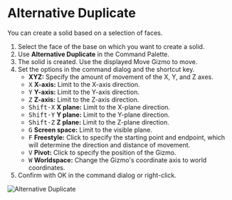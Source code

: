 
# Alternative Duplicate

<Reference shortcut="Alt-D" command="Alternative Duplicate" button="Left of Command Bar" />

You can create a solid based on a selection of faces.

1. Select the face of the base on which you want to create a solid.
2. Use **Alternative Duplicate** in the Command Palette.
3. The solid is created. Use the displayed Move Gizmo to move.
4. Set the options in the command dialog and the shortcut key.
    - **XYZ:** Specify the amount of movement of the X, Y, and Z axes.
    - <kbd>X</kbd> **X-axis:** Limit to the X-axis direction.
    - <kbd>Y</kbd> **Y-axis:** Limit to the Y-axis direction.
    - <kbd>Z</kbd> **Z-axis:** Limit to the Z-axis direction.
    - <kbd>Shift-X</kbd> **X plane:** Limit to the X-plane direction.
    - <kbd>Shift-Y</kbd> **Y plane:** Limit to the Y-plane direction.
    - <kbd>Shift-Z</kbd> **Z plane:** Limit to the Z-plane direction.
    - <kbd>G</kbd> **Screen space:** Limit to the visible plane.
    - <kbd>F</kbd> **Freestyle:** Click to specify the starting point and endpoint, which will determine the direction and distance of movement.
    - <kbd>V</kbd> **Pivot:** Click to specify the position of the Gizmo.
    - <kbd>W</kbd> **Worldspace:** Change the Gizmo's coordinate axis to world coordinates.
4. Confirm with OK in the command dialog or right-click.

![Alternative Duplicate](/img/alternative-duplicate.gif)
